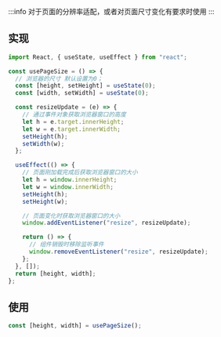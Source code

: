 :::info
对于页面的分辨率适配，或者对页面尺寸变化有要求时使用
:::

## 实现

```jsx
import React, { useState, useEffect } from "react";

const usePageSize = () => {
  // 浏览器的尺寸 默认设置为0；
  const [height, setHeight] = useState(0);
  const [width, setWidth] = useState(0);

  const resizeUpdate = (e) => {
    // 通过事件对象获取浏览器窗口的高度
    let h = e.target.innerHeight;
    let w = e.target.innerWidth;
    setHeight(h);
    setWidth(w);
  };

  useEffect(() => {
    // 页面刚加载完成后获取浏览器窗口的大小
    let h = window.innerHeight;
    let w = window.innerWidth;
    setHeight(h);
    setHeight(w);

    // 页面变化时获取浏览器窗口的大小
    window.addEventListener("resize", resizeUpdate);

    return () => {
      // 组件销毁时移除监听事件
      window.removeEventListener("resize", resizeUpdate);
    };
  }, []);
  return [height, width];
};
```

## 使用

```jsx
const [height, width] = usePageSize();
```
